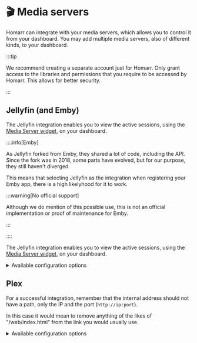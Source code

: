# 🎬 Media servers

Homarr can integrate with your media servers, which allows you to control it from your dashboard.
You may add multiple media servers, also of different kinds, to your dashboard.

:::tip

We recommend creating a separate account just for Homarr. Only grant access to the libraries and permissions that you require to be accessed by Homarr. This allows for better security.

:::


## Jellyfin (and Emby)
The Jellyfin integration enables you to view the active sessions, using the [Media Server widget](/docs/widgets/media-server), on your dashboard.

::::info[Emby]

As Jellyfin forked from Emby, they shared a lot of code, including the API. Since the fork was in 2018, some parts have evolved, but for our purpose, they still haven't diverged.

This means that selecting Jellyfin as the integration when registering your Emby app, there is a high likelyhood for it to work.

:::warning[No official support]

Although we do mention of this possible use, this is not an official implementation or proof of maintenance for Emby.

:::

::::

The Jellyfin integration enables you to view the active sessions, using the [Media Server widget](/docs/widgets/media-server), on your dashboard.

<details>
  <summary>
  Available configuration options
  </summary>
  <div>

| Field    | Type    | Description |
| -------- | ------- | ----------- |
| Username | Private | Username used for authentication |
| Password | Private | Password used for authentication |

  </div>
</details>

## Plex
For a successful integration, remember that the internal address should not have a path, only the IP and the port (``http://ip:port``).

In this case it would mean to remove anything of the likes of "/web/index.html" from the link you would usually use.

<details>
  <summary>
  Available configuration options
  </summary>
  <div>


| Field    | Type    | Description |
| -------- | ------- | ----------- |
| ApiToken | Private | Token used for authentication |

  </div>
</details>